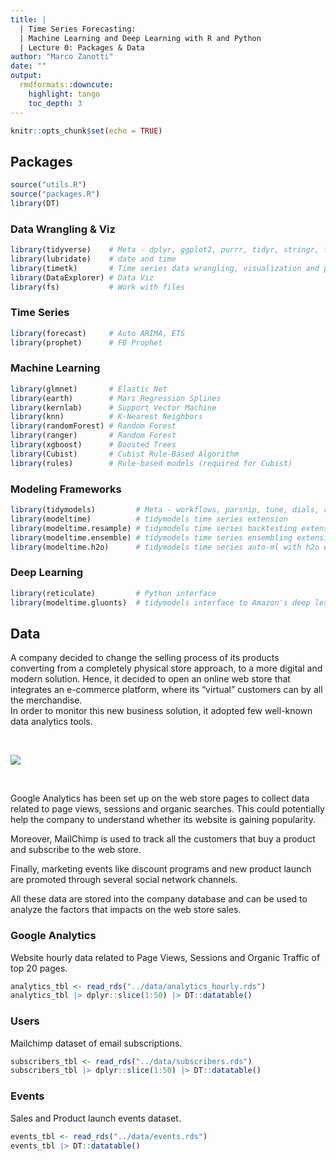 ```yaml
---
title: |
  | Time Series Forecasting: 
  | Machine Learning and Deep Learning with R and Python 
  | Lecture 0: Packages & Data
author: "Marco Zanotti"
date: ""
output: 
  rmdformats::downcute:
    highlight: tango
    toc_depth: 3
---
```


```r
knitr::opts_chunk$set(echo = TRUE)
```

<!-- # Goals: -->

<!-- # - Packages -->

<!-- # - Data -->

## Packages

```r
source("utils.R")
source("packages.R")
library(DT)
```

### Data Wrangling & Viz

```r
library(tidyverse)    # Meta - dplyr, ggplot2, purrr, tidyr, stringr, forcats
library(lubridate)    # date and time
library(timetk)       # Time series data wrangling, visualization and preprocessing
library(DataExplorer) # Data Viz
library(fs)           # Work with files
```

### Time Series

```r
library(forecast)     # Auto ARIMA, ETS
library(prophet)      # FB Prophet
```

### Machine Learning

```r
library(glmnet)       # Elastic Net
library(earth)        # Mars Regression Splines
library(kernlab)      # Support Vector Machine
library(knn)          # K-Nearest Neighbors
library(randomForest) # Random Forest
library(ranger)       # Random Forest
library(xgboost)      # Boosted Trees
library(Cubist)       # Cubist Rule-Based Algorithm
library(rules)        # Rule-based models (required for Cubist)
```

### Modeling Frameworks

```r
library(tidymodels)         # Meta - workflows, parsnip, tune, dials, recipes, rsample, yardstick
library(modeltime)          # tidymodels time series extension
library(modeltime.resample) # tidymodels time series backtesting extension
library(modeltime.ensemble) # tidymodels time series ensembling extension
library(modeltime.h2o)      # tidymodels time series auto-ml with h2o extension
```

### Deep Learning

```r
library(reticulate)         # Python interface
library(modeltime.gluonts)  # tidymodels interface to Amazon's deep learning algos
```

## Data

A company decided to change the selling process of its products converting from a completely physical store approach, to a more digital and modern solution. Hence, it decided to open an online web store that integrates an e-commerce platform, where its "virtual" customers can by all the merchandise.\
In order to monitor this new business solution, it adopted few well-known data analytics tools.

 

![](../resources/presentation/imgs/tsf_data.png)

 

Google Analytics has been set up on the web store pages to collect data related to page views, sessions and organic searches. This could potentially help the company to understand whether its website is gaining popularity.

Moreover, MailChimp is used to track all the customers that buy a product and subscribe to the web store.

Finally, marketing events like discount programs and new product launch are promoted through several social network channels.

All these data are stored into the company database and can be used to analyze the factors that impacts on the web store sales.

### Google Analytics

Website hourly data related to Page Views, Sessions and Organic Traffic of top 20 pages.

```r
analytics_tbl <- read_rds("../data/analytics_hourly.rds")
analytics_tbl |> dplyr::slice(1:50) |> DT::datatable()
```

### Users

Mailchimp dataset of email subscriptions.

```r
subscribers_tbl <- read_rds("../data/subscribers.rds")
subscribers_tbl |> dplyr::slice(1:50) |> DT::datatable()
```

### Events

Sales and Product launch events dataset.

```r
events_tbl <- read_rds("../data/events.rds")
events_tbl |> DT::datatable()
```